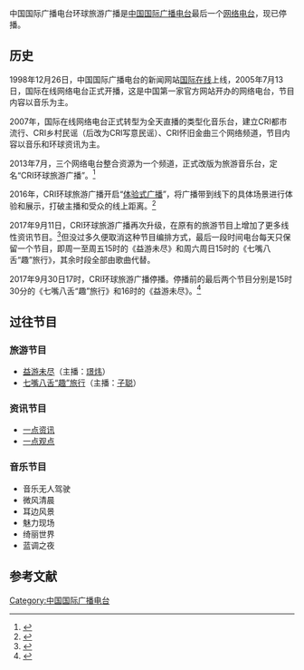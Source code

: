 
{{广播电台|電臺名稱=中国国际广播电台环球旅游广播|電臺官方網站=[http://travel.cri.cn/ CRI环球旅游广播]|前電臺名稱=中国国际广播电台怀旧金曲广播|備註=|集團同類頻道=|英文名稱=CRI Travel Radio|所屬國家={{CHN}}|原文名称=|電臺圖片檔案=|電臺圖片尺寸=|電臺圖片名稱=|通称=环球旅游广播|缩写=|總部所在={{CHN}}北京市石景山区|拥有者=[[中央广播电视总台|中央广播电视总台]]|播放地區=|開播日期=2013年7月|停播日期=2017年9月30日17:00|类型=旅游音乐|主要语言=[[普通话|普通话]]|電臺口號=环球旅行，听见世界。|隶属=[[中国国际广播电台|中国国际广播电台]]国际在线（CRI Online）|線上收聽網址01=}}

中国国际广播电台环球旅游广播是[[中国国际广播电台|中国国际广播电台]]最后一个[[网络电台|网络电台]]，现已停播。

== 历史 ==

{{UTC+8}}

1998年12月26日，中国国际广播电台的新闻网站[[国际在线|国际在线]]上线，2005年7月13日，国际在线网络电台正式开播，这是中国第一家官方网站开办的网络电台，节目内容以音乐为主。

2007年，国际在线网络电台正式转型为全天直播的类型化音乐台，建立CRI都市流行、CRI乡村民谣（后改为CRI写意民谣）、CRI怀旧金曲三个网络频道，节目内容以音乐和环球资讯为主。

2013年7月，三个网络电台整合资源为一个频道，正式改版为旅游音乐台，定名“CRI环球旅游广播”。<ref>{{cite web|title=CRI环球旅游广播全面升级，给你的旅行多一“点”|url=http://travel.cri.cn/20170911/8b525e21-1401-7a3f-377f-2a43ab3420e4.html|website=中国国际广播电台|access-date=2017-09-11|archive-date=2021-06-14|archive-url=https://web.archive.org/web/20210614052803/http://travel.cri.cn/20170911/8b525e21-1401-7a3f-377f-2a43ab3420e4.html|dead-url=no}}</ref>

2016年，CRI环球旅游广播开启“[[体验式广播|体验式广播]]”，将广播带到线下的具体场景进行体验和展示，打破主播和受众的线上距离。<ref>{{cite web |title=
体验式广播又来咯！CRI环球旅游广播走进蒙牛工厂，来一场花样牛奶生活~|url=http://news.cri.cn/49211/2016/09/01/342s5225177.htm|website=中国国际广播电台}}</ref>

2017年9月11日，CRI环球旅游广播再次升级，在原有的旅游节目上增加了更多线性资讯节目。<ref>{{cite web |title=
主播王子聪与美女明星韩国真人秀开播啦|url=http://news.cri.cn/44371/2016/07/14/7111s5222359.htm|website=中国国际广播电台}}</ref>但没过多久便取消这种节目编排方式，最后一段时间电台每天只保留一个节目，即周一至周五15时的《益游未尽》和周六周日15时的《七嘴八舌“趣”旅行》，其余时段全部由歌曲代替。

2017年9月30日17时，CRI环球旅游广播停播。停播前的最后两个节目分别是15时30分的《七嘴八舌“趣”旅行》和16时的《益游未尽》。<ref>{{cite web|title=再见！CRI环球旅游广播|url=http://weibo.com/ttarticle/p/show?id=2309404157635602570499|access-date=2021-02-13|archive-date=2021-05-09|archive-url=https://web.archive.org/web/20210509164323/https://weibo.com/ttarticle/p/show?id=2309404157635602570499|dead-url=no}}</ref>

== 过往节目 ==

=== 旅游节目 ===
*[[益游未尽|益游未尽]]（主播：[[璟炜|璟炜]]）
*[[七嘴八舌“趣”旅行|七嘴八舌“趣”旅行]]（主播：[[子聪|子聪]]）

=== 资讯节目 ===
*[[一点资讯|一点资讯]]
*[[一点观点|一点观点]]

=== 音乐节目 ===
*音乐无人驾驶
*微风清晨
*耳边风景
*魅力现场
*绮丽世界
*蓝调之夜

== 参考文献 ==
{{Reflist|2}}

{{中国国际广播电台}}
[[Category:中国国际广播电台|Category:中国国际广播电台]]